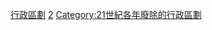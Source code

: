 {{Cat topic in year| topic=廢除的行政區劃|year=2002}}
[[Category:2002年廢除|行政區劃]]
[[Category:2000年代廢除的行政區劃|2]]
[[Category:21世紀各年廢除的行政區劃|Category:21世紀各年廢除的行政區劃]]